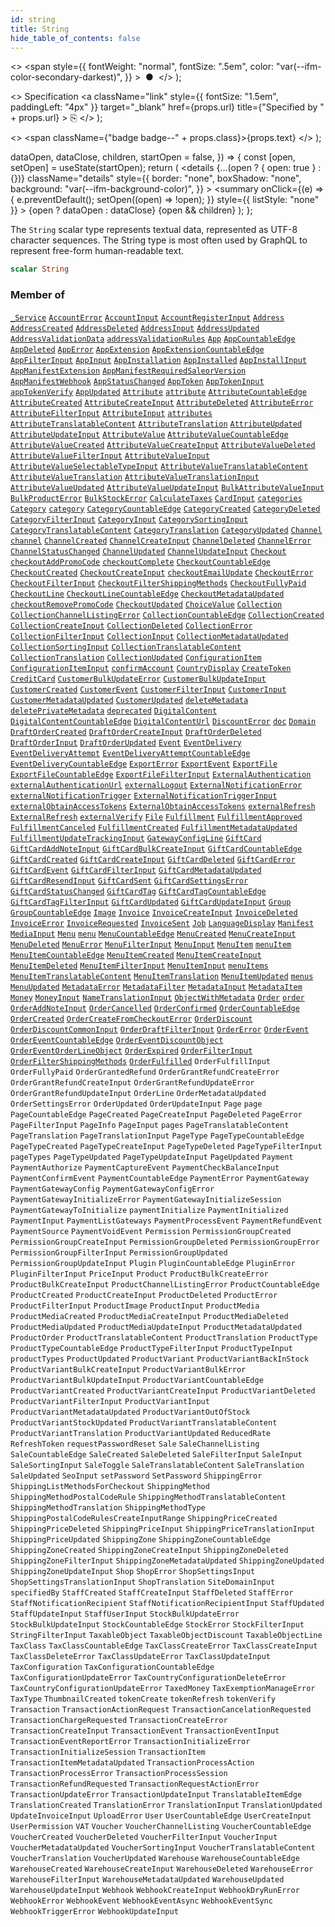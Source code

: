 ```yaml
---
id: string
title: String
hide_table_of_contents: false
---
```


  <>
    <span
      style={{
        fontWeight: "normal",
        fontSize: ".5em",
        color: "var(--ifm-color-secondary-darkest)",
      }}
    >
      &nbsp;●&nbsp;
    </span>
  </>
);

  <>
    Specification
    <a
      className="link"
      style={{ fontSize: "1.5em", paddingLeft: "4px" }}
      target="\_blank"
      href={props.url}
      title={"Specified by " + props.url}
    >
      ⎘
    </a>
  </>
);

  <>
    <span className={"badge badge--" + props.class}>{props.text}</span>
  </>
);


  dataOpen,
  dataClose,
  children,
  startOpen = false,
}) => {
  const [open, setOpen] = useState(startOpen);
  return (
    <details
      {...(open ? { open: true } : {})}
      className="details"
      style={{
        border: "none",
        boxShadow: "none",
        background: "var(--ifm-background-color)",
      }}
    >
      <summary
        onClick={(e) => {
          e.preventDefault();
          setOpen((open) => !open);
        }}
        style={{ listStyle: "none" }}
      >
        {open ? dataOpen : dataClose}
      </summary>
      {open && children}
    </details>
  );
};

The `String` scalar type represents textual data, represented as UTF-8 character sequences. The String type is most often used by GraphQL to represent free-form human-readable text.

```graphql
scalar String
```

### Member of

[`_Service`](../../../api-storefront/miscellaneous/objects/service) <Badge class="secondary" text="object"/><Bullet />[`AccountError`](../../../api-storefront/users/objects/account-error) <Badge class="secondary" text="object"/><Bullet />[`AccountInput`](../../../api-storefront/users/inputs/account-input) <Badge class="secondary" text="input"/><Bullet />[`AccountRegisterInput`](../../../api-storefront/users/inputs/account-register-input) <Badge class="secondary" text="input"/><Bullet />[`Address`](../../../api-storefront/users/objects/address) <Badge class="secondary" text="object"/><Bullet />[`AddressCreated`](../../../api-storefront/users/objects/address-created) <Badge class="secondary" text="object"/><Bullet />[`AddressDeleted`](../../../api-storefront/users/objects/address-deleted) <Badge class="secondary" text="object"/><Bullet />[`AddressInput`](../../../api-storefront/miscellaneous/inputs/address-input) <Badge class="secondary" text="input"/><Bullet />[`AddressUpdated`](../../../api-storefront/users/objects/address-updated) <Badge class="secondary" text="object"/><Bullet />[`AddressValidationData`](../../../api-storefront/users/objects/address-validation-data) <Badge class="secondary" text="object"/><Bullet />[`addressValidationRules`](../../../api-storefront/users/queries/address-validation-rules) <Badge class="secondary" text="query"/><Bullet />[`App`](../../../api-storefront/apps/objects/app) <Badge class="secondary" text="object"/><Bullet />[`AppCountableEdge`](../../../api-storefront/apps/objects/app-countable-edge) <Badge class="secondary" text="object"/><Bullet />[`AppDeleted`](../../../api-storefront/apps/objects/app-deleted) <Badge class="secondary" text="object"/><Bullet />[`AppError`](../../../api-storefront/apps/objects/app-error) <Badge class="secondary" text="object"/><Bullet />[`AppExtension`](../../../api-storefront/apps/objects/app-extension) <Badge class="secondary" text="object"/><Bullet />[`AppExtensionCountableEdge`](../../../api-storefront/apps/objects/app-extension-countable-edge) <Badge class="secondary" text="object"/><Bullet />[`AppFilterInput`](../../../api-storefront/apps/inputs/app-filter-input) <Badge class="secondary" text="input"/><Bullet />[`AppInput`](../../../api-storefront/apps/inputs/app-input) <Badge class="secondary" text="input"/><Bullet />[`AppInstallation`](../../../api-storefront/apps/objects/app-installation) <Badge class="secondary" text="object"/><Bullet />[`AppInstalled`](../../../api-storefront/apps/objects/app-installed) <Badge class="secondary" text="object"/><Bullet />[`AppInstallInput`](../../../api-storefront/apps/inputs/app-install-input) <Badge class="secondary" text="input"/><Bullet />[`AppManifestExtension`](../../../api-storefront/apps/objects/app-manifest-extension) <Badge class="secondary" text="object"/><Bullet />[`AppManifestRequiredSaleorVersion`](../../../api-storefront/apps/objects/app-manifest-required-saleor-version) <Badge class="secondary" text="object"/><Bullet />[`AppManifestWebhook`](../../../api-storefront/apps/objects/app-manifest-webhook) <Badge class="secondary" text="object"/><Bullet />[`AppStatusChanged`](../../../api-storefront/apps/objects/app-status-changed) <Badge class="secondary" text="object"/><Bullet />[`AppToken`](../../../api-storefront/apps/objects/app-token) <Badge class="secondary" text="object"/><Bullet />[`AppTokenInput`](../../../api-storefront/apps/inputs/app-token-input) <Badge class="secondary" text="input"/><Bullet />[`appTokenVerify`](../../../api-storefront/apps/mutations/app-token-verify) <Badge class="secondary" text="mutation"/><Bullet />[`AppUpdated`](../../../api-storefront/apps/objects/app-updated) <Badge class="secondary" text="object"/><Bullet />[`Attribute`](../../../api-storefront/attributes/objects/attribute) <Badge class="secondary" text="object"/><Bullet />[`attribute`](../../../api-storefront/attributes/queries/attribute) <Badge class="secondary" text="query"/><Bullet />[`AttributeCountableEdge`](../../../api-storefront/attributes/objects/attribute-countable-edge) <Badge class="secondary" text="object"/><Bullet />[`AttributeCreated`](../../../api-storefront/attributes/objects/attribute-created) <Badge class="secondary" text="object"/><Bullet />[`AttributeCreateInput`](../../../api-storefront/attributes/inputs/attribute-create-input) <Badge class="secondary" text="input"/><Bullet />[`AttributeDeleted`](../../../api-storefront/attributes/objects/attribute-deleted) <Badge class="secondary" text="object"/><Bullet />[`AttributeError`](../../../api-storefront/attributes/objects/attribute-error) <Badge class="secondary" text="object"/><Bullet />[`AttributeFilterInput`](../../../api-storefront/attributes/inputs/attribute-filter-input) <Badge class="secondary" text="input"/><Bullet />[`AttributeInput`](../../../api-storefront/attributes/inputs/attribute-input) <Badge class="secondary" text="input"/><Bullet />[`attributes`](../../../api-storefront/attributes/queries/attributes) <Badge class="secondary" text="query"/><Bullet />[`AttributeTranslatableContent`](../../../api-storefront/attributes/objects/attribute-translatable-content) <Badge class="secondary" text="object"/><Bullet />[`AttributeTranslation`](../../../api-storefront/attributes/objects/attribute-translation) <Badge class="secondary" text="object"/><Bullet />[`AttributeUpdated`](../../../api-storefront/attributes/objects/attribute-updated) <Badge class="secondary" text="object"/><Bullet />[`AttributeUpdateInput`](../../../api-storefront/attributes/inputs/attribute-update-input) <Badge class="secondary" text="input"/><Bullet />[`AttributeValue`](../../../api-storefront/attributes/objects/attribute-value) <Badge class="secondary" text="object"/><Bullet />[`AttributeValueCountableEdge`](../../../api-storefront/attributes/objects/attribute-value-countable-edge) <Badge class="secondary" text="object"/><Bullet />[`AttributeValueCreated`](../../../api-storefront/attributes/objects/attribute-value-created) <Badge class="secondary" text="object"/><Bullet />[`AttributeValueCreateInput`](../../../api-storefront/attributes/inputs/attribute-value-create-input) <Badge class="secondary" text="input"/><Bullet />[`AttributeValueDeleted`](../../../api-storefront/attributes/objects/attribute-value-deleted) <Badge class="secondary" text="object"/><Bullet />[`AttributeValueFilterInput`](../../../api-storefront/attributes/inputs/attribute-value-filter-input) <Badge class="secondary" text="input"/><Bullet />[`AttributeValueInput`](../../../api-storefront/attributes/inputs/attribute-value-input) <Badge class="secondary" text="input"/><Bullet />[`AttributeValueSelectableTypeInput`](../../../api-storefront/attributes/inputs/attribute-value-selectable-type-input) <Badge class="secondary" text="input"/><Bullet />[`AttributeValueTranslatableContent`](../../../api-storefront/attributes/objects/attribute-value-translatable-content) <Badge class="secondary" text="object"/><Bullet />[`AttributeValueTranslation`](../../../api-storefront/attributes/objects/attribute-value-translation) <Badge class="secondary" text="object"/><Bullet />[`AttributeValueTranslationInput`](../../../api-storefront/miscellaneous/inputs/attribute-value-translation-input) <Badge class="secondary" text="input"/><Bullet />[`AttributeValueUpdated`](../../../api-storefront/attributes/objects/attribute-value-updated) <Badge class="secondary" text="object"/><Bullet />[`AttributeValueUpdateInput`](../../../api-storefront/attributes/inputs/attribute-value-update-input) <Badge class="secondary" text="input"/><Bullet />[`BulkAttributeValueInput`](../../../api-storefront/products/inputs/bulk-attribute-value-input) <Badge class="secondary" text="input"/><Bullet />[`BulkProductError`](../../../api-storefront/products/objects/bulk-product-error) <Badge class="secondary" text="object"/><Bullet />[`BulkStockError`](../../../api-storefront/products/objects/bulk-stock-error) <Badge class="secondary" text="object"/><Bullet />[`CalculateTaxes`](../../../api-storefront/taxes/objects/calculate-taxes) <Badge class="secondary" text="object"/><Bullet />[`CardInput`](../../../api-storefront/miscellaneous/inputs/card-input) <Badge class="secondary" text="input"/><Bullet />[`categories`](../../../api-storefront/products/queries/categories) <Badge class="secondary" text="query"/><Bullet />[`Category`](../../../api-storefront/products/objects/category) <Badge class="secondary" text="object"/><Bullet />[`category`](../../../api-storefront/products/queries/category) <Badge class="secondary" text="query"/><Bullet />[`CategoryCountableEdge`](../../../api-storefront/products/objects/category-countable-edge) <Badge class="secondary" text="object"/><Bullet />[`CategoryCreated`](../../../api-storefront/products/objects/category-created) <Badge class="secondary" text="object"/><Bullet />[`CategoryDeleted`](../../../api-storefront/products/objects/category-deleted) <Badge class="secondary" text="object"/><Bullet />[`CategoryFilterInput`](../../../api-storefront/products/inputs/category-filter-input) <Badge class="secondary" text="input"/><Bullet />[`CategoryInput`](../../../api-storefront/products/inputs/category-input) <Badge class="secondary" text="input"/><Bullet />[`CategorySortingInput`](../../../api-storefront/products/inputs/category-sorting-input) <Badge class="secondary" text="input"/><Bullet />[`CategoryTranslatableContent`](../../../api-storefront/products/objects/category-translatable-content) <Badge class="secondary" text="object"/><Bullet />[`CategoryTranslation`](../../../api-storefront/products/objects/category-translation) <Badge class="secondary" text="object"/><Bullet />[`CategoryUpdated`](../../../api-storefront/products/objects/category-updated) <Badge class="secondary" text="object"/><Bullet />[`Channel`](../../../api-storefront/channels/objects/channel) <Badge class="secondary" text="object"/><Bullet />[`channel`](../../../api-storefront/channels/queries/channel) <Badge class="secondary" text="query"/><Bullet />[`ChannelCreated`](../../../api-storefront/channels/objects/channel-created) <Badge class="secondary" text="object"/><Bullet />[`ChannelCreateInput`](../../../api-storefront/channels/inputs/channel-create-input) <Badge class="secondary" text="input"/><Bullet />[`ChannelDeleted`](../../../api-storefront/channels/objects/channel-deleted) <Badge class="secondary" text="object"/><Bullet />[`ChannelError`](../../../api-storefront/channels/objects/channel-error) <Badge class="secondary" text="object"/><Bullet />[`ChannelStatusChanged`](../../../api-storefront/channels/objects/channel-status-changed) <Badge class="secondary" text="object"/><Bullet />[`ChannelUpdated`](../../../api-storefront/channels/objects/channel-updated) <Badge class="secondary" text="object"/><Bullet />[`ChannelUpdateInput`](../../../api-storefront/channels/inputs/channel-update-input) <Badge class="secondary" text="input"/><Bullet />[`Checkout`](../../../api-storefront/checkout/objects/checkout) <Badge class="secondary" text="object"/><Bullet />[`checkoutAddPromoCode`](../../../api-storefront/checkout/mutations/checkout-add-promo-code) <Badge class="secondary" text="mutation"/><Bullet />[`checkoutComplete`](../../../api-storefront/checkout/mutations/checkout-complete) <Badge class="secondary" text="mutation"/><Bullet />[`CheckoutCountableEdge`](../../../api-storefront/checkout/objects/checkout-countable-edge) <Badge class="secondary" text="object"/><Bullet />[`CheckoutCreated`](../../../api-storefront/checkout/objects/checkout-created) <Badge class="secondary" text="object"/><Bullet />[`CheckoutCreateInput`](../../../api-storefront/checkout/inputs/checkout-create-input) <Badge class="secondary" text="input"/><Bullet />[`checkoutEmailUpdate`](../../../api-storefront/checkout/mutations/checkout-email-update) <Badge class="secondary" text="mutation"/><Bullet />[`CheckoutError`](../../../api-storefront/checkout/objects/checkout-error) <Badge class="secondary" text="object"/><Bullet />[`CheckoutFilterInput`](../../../api-storefront/checkout/inputs/checkout-filter-input) <Badge class="secondary" text="input"/><Bullet />[`CheckoutFilterShippingMethods`](../../../api-storefront/checkout/objects/checkout-filter-shipping-methods) <Badge class="secondary" text="object"/><Bullet />[`CheckoutFullyPaid`](../../../api-storefront/checkout/objects/checkout-fully-paid) <Badge class="secondary" text="object"/><Bullet />[`CheckoutLine`](../../../api-storefront/checkout/objects/checkout-line) <Badge class="secondary" text="object"/><Bullet />[`CheckoutLineCountableEdge`](../../../api-storefront/checkout/objects/checkout-line-countable-edge) <Badge class="secondary" text="object"/><Bullet />[`CheckoutMetadataUpdated`](../../../api-storefront/checkout/objects/checkout-metadata-updated) <Badge class="secondary" text="object"/><Bullet />[`checkoutRemovePromoCode`](../../../api-storefront/checkout/mutations/checkout-remove-promo-code) <Badge class="secondary" text="mutation"/><Bullet />[`CheckoutUpdated`](../../../api-storefront/checkout/objects/checkout-updated) <Badge class="secondary" text="object"/><Bullet />[`ChoiceValue`](../../../api-storefront/miscellaneous/objects/choice-value) <Badge class="secondary" text="object"/><Bullet />[`Collection`](../../../api-storefront/products/objects/collection) <Badge class="secondary" text="object"/><Bullet />[`CollectionChannelListingError`](../../../api-storefront/products/objects/collection-channel-listing-error) <Badge class="secondary" text="object"/><Bullet />[`CollectionCountableEdge`](../../../api-storefront/products/objects/collection-countable-edge) <Badge class="secondary" text="object"/><Bullet />[`CollectionCreated`](../../../api-storefront/products/objects/collection-created) <Badge class="secondary" text="object"/><Bullet />[`CollectionCreateInput`](../../../api-storefront/products/inputs/collection-create-input) <Badge class="secondary" text="input"/><Bullet />[`CollectionDeleted`](../../../api-storefront/products/objects/collection-deleted) <Badge class="secondary" text="object"/><Bullet />[`CollectionError`](../../../api-storefront/products/objects/collection-error) <Badge class="secondary" text="object"/><Bullet />[`CollectionFilterInput`](../../../api-storefront/products/inputs/collection-filter-input) <Badge class="secondary" text="input"/><Bullet />[`CollectionInput`](../../../api-storefront/products/inputs/collection-input) <Badge class="secondary" text="input"/><Bullet />[`CollectionMetadataUpdated`](../../../api-storefront/products/objects/collection-metadata-updated) <Badge class="secondary" text="object"/><Bullet />[`CollectionSortingInput`](../../../api-storefront/products/inputs/collection-sorting-input) <Badge class="secondary" text="input"/><Bullet />[`CollectionTranslatableContent`](../../../api-storefront/products/objects/collection-translatable-content) <Badge class="secondary" text="object"/><Bullet />[`CollectionTranslation`](../../../api-storefront/products/objects/collection-translation) <Badge class="secondary" text="object"/><Bullet />[`CollectionUpdated`](../../../api-storefront/products/objects/collection-updated) <Badge class="secondary" text="object"/><Bullet />[`ConfigurationItem`](../../../api-storefront/miscellaneous/objects/configuration-item) <Badge class="secondary" text="object"/><Bullet />[`ConfigurationItemInput`](../../../api-storefront/miscellaneous/inputs/configuration-item-input) <Badge class="secondary" text="input"/><Bullet />[`confirmAccount`](../../../api-storefront/users/mutations/confirm-account) <Badge class="secondary" text="mutation"/><Bullet />[`CountryDisplay`](../../../api-storefront/miscellaneous/objects/country-display) <Badge class="secondary" text="object"/><Bullet />[`CreateToken`](../../../api-storefront/authentication/objects/create-token) <Badge class="secondary" text="object"/><Bullet />[`CreditCard`](../../../api-storefront/payments/objects/credit-card) <Badge class="secondary" text="object"/><Bullet />[`CustomerBulkUpdateError`](../../../api-storefront/users/objects/customer-bulk-update-error) <Badge class="secondary" text="object"/><Bullet />[`CustomerBulkUpdateInput`](../../../api-storefront/users/inputs/customer-bulk-update-input) <Badge class="secondary" text="input"/><Bullet />[`CustomerCreated`](../../../api-storefront/users/objects/customer-created) <Badge class="secondary" text="object"/><Bullet />[`CustomerEvent`](../../../api-storefront/users/objects/customer-event) <Badge class="secondary" text="object"/><Bullet />[`CustomerFilterInput`](../../../api-storefront/users/inputs/customer-filter-input) <Badge class="secondary" text="input"/><Bullet />[`CustomerInput`](../../../api-storefront/users/inputs/customer-input) <Badge class="secondary" text="input"/><Bullet />[`CustomerMetadataUpdated`](../../../api-storefront/users/objects/customer-metadata-updated) <Badge class="secondary" text="object"/><Bullet />[`CustomerUpdated`](../../../api-storefront/users/objects/customer-updated) <Badge class="secondary" text="object"/><Bullet />[`deleteMetadata`](../../../api-storefront/miscellaneous/mutations/delete-metadata) <Badge class="secondary" text="mutation"/><Bullet />[`deletePrivateMetadata`](../../../api-storefront/miscellaneous/mutations/delete-private-metadata) <Badge class="secondary" text="mutation"/><Bullet />[`deprecated`](../../../api-storefront/miscellaneous/directives/deprecated) <Badge class="secondary" text="directive"/><Bullet />[`DigitalContent`](../../../api-storefront/products/objects/digital-content) <Badge class="secondary" text="object"/><Bullet />[`DigitalContentCountableEdge`](../../../api-storefront/products/objects/digital-content-countable-edge) <Badge class="secondary" text="object"/><Bullet />[`DigitalContentUrl`](../../../api-storefront/products/objects/digital-content-url) <Badge class="secondary" text="object"/><Bullet />[`DiscountError`](../../../api-storefront/discounts/objects/discount-error) <Badge class="secondary" text="object"/><Bullet />[`doc`](../../../api-storefront/miscellaneous/directives/doc) <Badge class="secondary" text="directive"/><Bullet />[`Domain`](../../../api-storefront/miscellaneous/objects/domain) <Badge class="secondary" text="object"/><Bullet />[`DraftOrderCreated`](../../../api-storefront/orders/objects/draft-order-created) <Badge class="secondary" text="object"/><Bullet />[`DraftOrderCreateInput`](../../../api-storefront/orders/inputs/draft-order-create-input) <Badge class="secondary" text="input"/><Bullet />[`DraftOrderDeleted`](../../../api-storefront/orders/objects/draft-order-deleted) <Badge class="secondary" text="object"/><Bullet />[`DraftOrderInput`](../../../api-storefront/orders/inputs/draft-order-input) <Badge class="secondary" text="input"/><Bullet />[`DraftOrderUpdated`](../../../api-storefront/orders/objects/draft-order-updated) <Badge class="secondary" text="object"/><Bullet />[`Event`](../../../api-storefront/miscellaneous/interfaces/event) <Badge class="secondary" text="interface"/><Bullet />[`EventDelivery`](../../../api-storefront/miscellaneous/objects/event-delivery) <Badge class="secondary" text="object"/><Bullet />[`EventDeliveryAttempt`](../../../api-storefront/webhooks/objects/event-delivery-attempt) <Badge class="secondary" text="object"/><Bullet />[`EventDeliveryAttemptCountableEdge`](../../../api-storefront/miscellaneous/objects/event-delivery-attempt-countable-edge) <Badge class="secondary" text="object"/><Bullet />[`EventDeliveryCountableEdge`](../../../api-storefront/miscellaneous/objects/event-delivery-countable-edge) <Badge class="secondary" text="object"/><Bullet />[`ExportError`](../../../api-storefront/miscellaneous/objects/export-error) <Badge class="secondary" text="object"/><Bullet />[`ExportEvent`](../../../api-storefront/miscellaneous/objects/export-event) <Badge class="secondary" text="object"/><Bullet />[`ExportFile`](../../../api-storefront/miscellaneous/objects/export-file) <Badge class="secondary" text="object"/><Bullet />[`ExportFileCountableEdge`](../../../api-storefront/miscellaneous/objects/export-file-countable-edge) <Badge class="secondary" text="object"/><Bullet />[`ExportFileFilterInput`](../../../api-storefront/miscellaneous/inputs/export-file-filter-input) <Badge class="secondary" text="input"/><Bullet />[`ExternalAuthentication`](../../../api-storefront/authentication/objects/external-authentication) <Badge class="secondary" text="object"/><Bullet />[`externalAuthenticationUrl`](../../../api-storefront/authentication/mutations/external-authentication-url) <Badge class="secondary" text="mutation"/><Bullet />[`externalLogout`](../../../api-storefront/authentication/mutations/external-logout) <Badge class="secondary" text="mutation"/><Bullet />[`ExternalNotificationError`](../../../api-storefront/miscellaneous/objects/external-notification-error) <Badge class="secondary" text="object"/><Bullet />[`externalNotificationTrigger`](../../../api-storefront/miscellaneous/mutations/external-notification-trigger) <Badge class="secondary" text="mutation"/><Bullet />[`ExternalNotificationTriggerInput`](../../../api-storefront/miscellaneous/inputs/external-notification-trigger-input) <Badge class="secondary" text="input"/><Bullet />[`externalObtainAccessTokens`](../../../api-storefront/authentication/mutations/external-obtain-access-tokens) <Badge class="secondary" text="mutation"/><Bullet />[`ExternalObtainAccessTokens`](../../../api-storefront/authentication/objects/external-obtain-access-tokens) <Badge class="secondary" text="object"/><Bullet />[`externalRefresh`](../../../api-storefront/authentication/mutations/external-refresh) <Badge class="secondary" text="mutation"/><Bullet />[`ExternalRefresh`](../../../api-storefront/authentication/objects/external-refresh) <Badge class="secondary" text="object"/><Bullet />[`externalVerify`](../../../api-storefront/authentication/mutations/external-verify) <Badge class="secondary" text="mutation"/><Bullet />[`File`](../../../api-storefront/miscellaneous/objects/file) <Badge class="secondary" text="object"/><Bullet />[`Fulfillment`](../../../api-storefront/orders/objects/fulfillment) <Badge class="secondary" text="object"/><Bullet />[`FulfillmentApproved`](../../../api-storefront/orders/objects/fulfillment-approved) <Badge class="secondary" text="object"/><Bullet />[`FulfillmentCanceled`](../../../api-storefront/orders/objects/fulfillment-canceled) <Badge class="secondary" text="object"/><Bullet />[`FulfillmentCreated`](../../../api-storefront/orders/objects/fulfillment-created) <Badge class="secondary" text="object"/><Bullet />[`FulfillmentMetadataUpdated`](../../../api-storefront/orders/objects/fulfillment-metadata-updated) <Badge class="secondary" text="object"/><Bullet />[`FulfillmentUpdateTrackingInput`](../../../api-storefront/orders/inputs/fulfillment-update-tracking-input) <Badge class="secondary" text="input"/><Bullet />[`GatewayConfigLine`](../../../api-storefront/payments/objects/gateway-config-line) <Badge class="secondary" text="object"/><Bullet />[`GiftCard`](../../../api-storefront/gift-cards/objects/gift-card) <Badge class="secondary" text="object"/><Bullet />[`GiftCardAddNoteInput`](../../../api-storefront/gift-cards/inputs/gift-card-add-note-input) <Badge class="secondary" text="input"/><Bullet />[`GiftCardBulkCreateInput`](../../../api-storefront/gift-cards/inputs/gift-card-bulk-create-input) <Badge class="secondary" text="input"/><Bullet />[`GiftCardCountableEdge`](../../../api-storefront/gift-cards/objects/gift-card-countable-edge) <Badge class="secondary" text="object"/><Bullet />[`GiftCardCreated`](../../../api-storefront/gift-cards/objects/gift-card-created) <Badge class="secondary" text="object"/><Bullet />[`GiftCardCreateInput`](../../../api-storefront/gift-cards/inputs/gift-card-create-input) <Badge class="secondary" text="input"/><Bullet />[`GiftCardDeleted`](../../../api-storefront/gift-cards/objects/gift-card-deleted) <Badge class="secondary" text="object"/><Bullet />[`GiftCardError`](../../../api-storefront/gift-cards/objects/gift-card-error) <Badge class="secondary" text="object"/><Bullet />[`GiftCardEvent`](../../../api-storefront/gift-cards/objects/gift-card-event) <Badge class="secondary" text="object"/><Bullet />[`GiftCardFilterInput`](../../../api-storefront/gift-cards/inputs/gift-card-filter-input) <Badge class="secondary" text="input"/><Bullet />[`GiftCardMetadataUpdated`](../../../api-storefront/gift-cards/objects/gift-card-metadata-updated) <Badge class="secondary" text="object"/><Bullet />[`GiftCardResendInput`](../../../api-storefront/gift-cards/inputs/gift-card-resend-input) <Badge class="secondary" text="input"/><Bullet />[`GiftCardSent`](../../../api-storefront/gift-cards/objects/gift-card-sent) <Badge class="secondary" text="object"/><Bullet />[`GiftCardSettingsError`](../../../api-storefront/gift-cards/objects/gift-card-settings-error) <Badge class="secondary" text="object"/><Bullet />[`GiftCardStatusChanged`](../../../api-storefront/gift-cards/objects/gift-card-status-changed) <Badge class="secondary" text="object"/><Bullet />[`GiftCardTag`](../../../api-storefront/gift-cards/objects/gift-card-tag) <Badge class="secondary" text="object"/><Bullet />[`GiftCardTagCountableEdge`](../../../api-storefront/gift-cards/objects/gift-card-tag-countable-edge) <Badge class="secondary" text="object"/><Bullet />[`GiftCardTagFilterInput`](../../../api-storefront/gift-cards/inputs/gift-card-tag-filter-input) <Badge class="secondary" text="input"/><Bullet />[`GiftCardUpdated`](../../../api-storefront/gift-cards/objects/gift-card-updated) <Badge class="secondary" text="object"/><Bullet />[`GiftCardUpdateInput`](../../../api-storefront/gift-cards/inputs/gift-card-update-input) <Badge class="secondary" text="input"/><Bullet />[`Group`](../../../api-storefront/users/objects/group) <Badge class="secondary" text="object"/><Bullet />[`GroupCountableEdge`](../../../api-storefront/users/objects/group-countable-edge) <Badge class="secondary" text="object"/><Bullet />[`Image`](../../../api-storefront/miscellaneous/objects/image) <Badge class="secondary" text="object"/><Bullet />[`Invoice`](../../../api-storefront/orders/objects/invoice) <Badge class="secondary" text="object"/><Bullet />[`InvoiceCreateInput`](../../../api-storefront/orders/inputs/invoice-create-input) <Badge class="secondary" text="input"/><Bullet />[`InvoiceDeleted`](../../../api-storefront/orders/objects/invoice-deleted) <Badge class="secondary" text="object"/><Bullet />[`InvoiceError`](../../../api-storefront/orders/objects/invoice-error) <Badge class="secondary" text="object"/><Bullet />[`InvoiceRequested`](../../../api-storefront/orders/objects/invoice-requested) <Badge class="secondary" text="object"/><Bullet />[`InvoiceSent`](../../../api-storefront/orders/objects/invoice-sent) <Badge class="secondary" text="object"/><Bullet />[`Job`](../../../api-storefront/miscellaneous/interfaces/job) <Badge class="secondary" text="interface"/><Bullet />[`LanguageDisplay`](../../../api-storefront/miscellaneous/objects/language-display) <Badge class="secondary" text="object"/><Bullet />[`Manifest`](../../../api-storefront/apps/objects/manifest) <Badge class="secondary" text="object"/><Bullet />[`MediaInput`](../../../api-storefront/miscellaneous/inputs/media-input) <Badge class="secondary" text="input"/><Bullet />[`Menu`](../../../api-storefront/menu/objects/menu) <Badge class="secondary" text="object"/><Bullet />[`menu`](../../../api-storefront/menu/queries/menu) <Badge class="secondary" text="query"/><Bullet />[`MenuCountableEdge`](../../../api-storefront/menu/objects/menu-countable-edge) <Badge class="secondary" text="object"/><Bullet />[`MenuCreated`](../../../api-storefront/menu/objects/menu-created) <Badge class="secondary" text="object"/><Bullet />[`MenuCreateInput`](../../../api-storefront/miscellaneous/inputs/menu-create-input) <Badge class="secondary" text="input"/><Bullet />[`MenuDeleted`](../../../api-storefront/menu/objects/menu-deleted) <Badge class="secondary" text="object"/><Bullet />[`MenuError`](../../../api-storefront/menu/objects/menu-error) <Badge class="secondary" text="object"/><Bullet />[`MenuFilterInput`](../../../api-storefront/miscellaneous/inputs/menu-filter-input) <Badge class="secondary" text="input"/><Bullet />[`MenuInput`](../../../api-storefront/miscellaneous/inputs/menu-input) <Badge class="secondary" text="input"/><Bullet />[`MenuItem`](../../../api-storefront/menu/objects/menu-item) <Badge class="secondary" text="object"/><Bullet />[`menuItem`](../../../api-storefront/menu/queries/menu-item) <Badge class="secondary" text="query"/><Bullet />[`MenuItemCountableEdge`](../../../api-storefront/menu/objects/menu-item-countable-edge) <Badge class="secondary" text="object"/><Bullet />[`MenuItemCreated`](../../../api-storefront/menu/objects/menu-item-created) <Badge class="secondary" text="object"/><Bullet />[`MenuItemCreateInput`](../../../api-storefront/miscellaneous/inputs/menu-item-create-input) <Badge class="secondary" text="input"/><Bullet />[`MenuItemDeleted`](../../../api-storefront/menu/objects/menu-item-deleted) <Badge class="secondary" text="object"/><Bullet />[`MenuItemFilterInput`](../../../api-storefront/miscellaneous/inputs/menu-item-filter-input) <Badge class="secondary" text="input"/><Bullet />[`MenuItemInput`](../../../api-storefront/miscellaneous/inputs/menu-item-input) <Badge class="secondary" text="input"/><Bullet />[`menuItems`](../../../api-storefront/menu/queries/menu-items) <Badge class="secondary" text="query"/><Bullet />[`MenuItemTranslatableContent`](../../../api-storefront/menu/objects/menu-item-translatable-content) <Badge class="secondary" text="object"/><Bullet />[`MenuItemTranslation`](../../../api-storefront/menu/objects/menu-item-translation) <Badge class="secondary" text="object"/><Bullet />[`MenuItemUpdated`](../../../api-storefront/menu/objects/menu-item-updated) <Badge class="secondary" text="object"/><Bullet />[`menus`](../../../api-storefront/menu/queries/menus) <Badge class="secondary" text="query"/><Bullet />[`MenuUpdated`](../../../api-storefront/menu/objects/menu-updated) <Badge class="secondary" text="object"/><Bullet />[`MetadataError`](../../../api-storefront/miscellaneous/objects/metadata-error) <Badge class="secondary" text="object"/><Bullet />[`MetadataFilter`](../../../api-storefront/miscellaneous/inputs/metadata-filter) <Badge class="secondary" text="input"/><Bullet />[`MetadataInput`](../../../api-storefront/miscellaneous/inputs/metadata-input) <Badge class="secondary" text="input"/><Bullet />[`MetadataItem`](../../../api-storefront/miscellaneous/objects/metadata-item) <Badge class="secondary" text="object"/><Bullet />[`Money`](../../../api-storefront/miscellaneous/objects/money) <Badge class="secondary" text="object"/><Bullet />[`MoneyInput`](../../../api-storefront/miscellaneous/inputs/money-input) <Badge class="secondary" text="input"/><Bullet />[`NameTranslationInput`](../../../api-storefront/miscellaneous/inputs/name-translation-input) <Badge class="secondary" text="input"/><Bullet />[`ObjectWithMetadata`](../../../api-storefront/miscellaneous/interfaces/object-with-metadata) <Badge class="secondary" text="interface"/><Bullet />[`Order`](../../../api-storefront/orders/objects/order) <Badge class="secondary" text="object"/><Bullet />[`order`](../../../api-storefront/orders/queries/order) <Badge class="secondary" text="query"/><Bullet />[`OrderAddNoteInput`](../../../api-storefront/orders/inputs/order-add-note-input) <Badge class="secondary" text="input"/><Bullet />[`OrderCancelled`](../../../api-storefront/orders/objects/order-cancelled) <Badge class="secondary" text="object"/><Bullet />[`OrderConfirmed`](../../../api-storefront/orders/objects/order-confirmed) <Badge class="secondary" text="object"/><Bullet />[`OrderCountableEdge`](../../../api-storefront/orders/objects/order-countable-edge) <Badge class="secondary" text="object"/><Bullet />[`OrderCreated`](../../../api-storefront/orders/objects/order-created) <Badge class="secondary" text="object"/><Bullet />[`OrderCreateFromCheckoutError`](../../../api-storefront/checkout/objects/order-create-from-checkout-error) <Badge class="secondary" text="object"/><Bullet />[`OrderDiscount`](../../../api-storefront/discounts/objects/order-discount) <Badge class="secondary" text="object"/><Bullet />[`OrderDiscountCommonInput`](../../../api-storefront/orders/inputs/order-discount-common-input) <Badge class="secondary" text="input"/><Bullet />[`OrderDraftFilterInput`](../../../api-storefront/orders/inputs/order-draft-filter-input) <Badge class="secondary" text="input"/><Bullet />[`OrderError`](../../../api-storefront/orders/objects/order-error) <Badge class="secondary" text="object"/><Bullet />[`OrderEvent`](../../../api-storefront/orders/objects/order-event) <Badge class="secondary" text="object"/><Bullet />[`OrderEventCountableEdge`](../../../api-storefront/orders/objects/order-event-countable-edge) <Badge class="secondary" text="object"/><Bullet />[`OrderEventDiscountObject`](../../../api-storefront/orders/objects/order-event-discount-object) <Badge class="secondary" text="object"/><Bullet />[`OrderEventOrderLineObject`](../../../api-storefront/orders/objects/order-event-order-line-object) <Badge class="secondary" text="object"/><Bullet />[`OrderExpired`](../../../api-storefront/orders/objects/order-expired) <Badge class="secondary" text="object"/><Bullet />[`OrderFilterInput`](../../../api-storefront/orders/inputs/order-filter-input) <Badge class="secondary" text="input"/><Bullet />[`OrderFilterShippingMethods`](../../../api-storefront/orders/objects/order-filter-shipping-methods) <Badge class="secondary" text="object"/><Bullet />[`OrderFulfilled`](../../../api-storefront/orders/objects/order-fulfilled) <Badge class="secondary" text="object"/><Bullet />[`OrderFulfillInput`](../../../api-storefront/orders/inputs/order-fulfill-input) <Badge class="secondary" text="input"/><Bullet />[`OrderFullyPaid`](../../../api-storefront/orders/objects/order-fully-paid) <Badge class="secondary" text="object"/><Bullet />[`OrderGrantedRefund`](../../../api-storefront/orders/objects/order-granted-refund) <Badge class="secondary" text="object"/><Bullet />[`OrderGrantRefundCreateError`](../../../api-storefront/orders/objects/order-grant-refund-create-error) <Badge class="secondary" text="object"/><Bullet />[`OrderGrantRefundCreateInput`](../../../api-storefront/orders/inputs/order-grant-refund-create-input) <Badge class="secondary" text="input"/><Bullet />[`OrderGrantRefundUpdateError`](../../../api-storefront/orders/objects/order-grant-refund-update-error) <Badge class="secondary" text="object"/><Bullet />[`OrderGrantRefundUpdateInput`](../../../api-storefront/orders/inputs/order-grant-refund-update-input) <Badge class="secondary" text="input"/><Bullet />[`OrderLine`](../../../api-storefront/orders/objects/order-line) <Badge class="secondary" text="object"/><Bullet />[`OrderMetadataUpdated`](../../../api-storefront/orders/objects/order-metadata-updated) <Badge class="secondary" text="object"/><Bullet />[`OrderSettingsError`](../../../api-storefront/orders/objects/order-settings-error) <Badge class="secondary" text="object"/><Bullet />[`OrderUpdated`](../../../api-storefront/orders/objects/order-updated) <Badge class="secondary" text="object"/><Bullet />[`OrderUpdateInput`](../../../api-storefront/orders/inputs/order-update-input) <Badge class="secondary" text="input"/><Bullet />[`Page`](../../../api-storefront/pages/objects/page) <Badge class="secondary" text="object"/><Bullet />[`page`](../../../api-storefront/pages/queries/page) <Badge class="secondary" text="query"/><Bullet />[`PageCountableEdge`](../../../api-storefront/pages/objects/page-countable-edge) <Badge class="secondary" text="object"/><Bullet />[`PageCreated`](../../../api-storefront/pages/objects/page-created) <Badge class="secondary" text="object"/><Bullet />[`PageCreateInput`](../../../api-storefront/pages/inputs/page-create-input) <Badge class="secondary" text="input"/><Bullet />[`PageDeleted`](../../../api-storefront/pages/objects/page-deleted) <Badge class="secondary" text="object"/><Bullet />[`PageError`](../../../api-storefront/pages/objects/page-error) <Badge class="secondary" text="object"/><Bullet />[`PageFilterInput`](../../../api-storefront/pages/inputs/page-filter-input) <Badge class="secondary" text="input"/><Bullet />[`PageInfo`](../../../api-storefront/miscellaneous/objects/page-info) <Badge class="secondary" text="object"/><Bullet />[`PageInput`](../../../api-storefront/pages/inputs/page-input) <Badge class="secondary" text="input"/><Bullet />[`pages`](../../../api-storefront/pages/queries/pages) <Badge class="secondary" text="query"/><Bullet />[`PageTranslatableContent`](../../../api-storefront/pages/objects/page-translatable-content) <Badge class="secondary" text="object"/><Bullet />[`PageTranslation`](../../../api-storefront/pages/objects/page-translation) <Badge class="secondary" text="object"/><Bullet />[`PageTranslationInput`](../../../api-storefront/miscellaneous/inputs/page-translation-input) <Badge class="secondary" text="input"/><Bullet />[`PageType`](../../../api-storefront/pages/objects/page-type) <Badge class="secondary" text="object"/><Bullet />[`PageTypeCountableEdge`](../../../api-storefront/pages/objects/page-type-countable-edge) <Badge class="secondary" text="object"/><Bullet />[`PageTypeCreated`](../../../api-storefront/pages/objects/page-type-created) <Badge class="secondary" text="object"/><Bullet />[`PageTypeCreateInput`](../../../api-storefront/pages/inputs/page-type-create-input) <Badge class="secondary" text="input"/><Bullet />[`PageTypeDeleted`](../../../api-storefront/pages/objects/page-type-deleted) <Badge class="secondary" text="object"/><Bullet />[`PageTypeFilterInput`](../../../api-storefront/pages/inputs/page-type-filter-input) <Badge class="secondary" text="input"/><Bullet />[`pageTypes`](../../../api-storefront/pages/queries/page-types) <Badge class="secondary" text="query"/><Bullet />[`PageTypeUpdated`](../../../api-storefront/pages/objects/page-type-updated) <Badge class="secondary" text="object"/><Bullet />[`PageTypeUpdateInput`](../../../api-storefront/pages/inputs/page-type-update-input) <Badge class="secondary" text="input"/><Bullet />[`PageUpdated`](../../../api-storefront/pages/objects/page-updated) <Badge class="secondary" text="object"/><Bullet />[`Payment`](../../../api-storefront/payments/objects/payment) <Badge class="secondary" text="object"/><Bullet />[`PaymentAuthorize`](../../../api-storefront/payments/objects/payment-authorize) <Badge class="secondary" text="object"/><Bullet />[`PaymentCaptureEvent`](../../../api-storefront/payments/objects/payment-capture-event) <Badge class="secondary" text="object"/><Bullet />[`PaymentCheckBalanceInput`](../../../api-storefront/payments/inputs/payment-check-balance-input) <Badge class="secondary" text="input"/><Bullet />[`PaymentConfirmEvent`](../../../api-storefront/payments/objects/payment-confirm-event) <Badge class="secondary" text="object"/><Bullet />[`PaymentCountableEdge`](../../../api-storefront/payments/objects/payment-countable-edge) <Badge class="secondary" text="object"/><Bullet />[`PaymentError`](../../../api-storefront/payments/objects/payment-error) <Badge class="secondary" text="object"/><Bullet />[`PaymentGateway`](../../../api-storefront/payments/objects/payment-gateway) <Badge class="secondary" text="object"/><Bullet />[`PaymentGatewayConfig`](../../../api-storefront/payments/objects/payment-gateway-config) <Badge class="secondary" text="object"/><Bullet />[`PaymentGatewayConfigError`](../../../api-storefront/payments/objects/payment-gateway-config-error) <Badge class="secondary" text="object"/><Bullet />[`PaymentGatewayInitializeError`](../../../api-storefront/payments/objects/payment-gateway-initialize-error) <Badge class="secondary" text="object"/><Bullet />[`PaymentGatewayInitializeSession`](../../../api-storefront/payments/objects/payment-gateway-initialize-session) <Badge class="secondary" text="object"/><Bullet />[`PaymentGatewayToInitialize`](../../../api-storefront/payments/inputs/payment-gateway-to-initialize) <Badge class="secondary" text="input"/><Bullet />[`paymentInitialize`](../../../api-storefront/payments/mutations/payment-initialize) <Badge class="secondary" text="mutation"/><Bullet />[`PaymentInitialized`](../../../api-storefront/payments/objects/payment-initialized) <Badge class="secondary" text="object"/><Bullet />[`PaymentInput`](../../../api-storefront/payments/inputs/payment-input) <Badge class="secondary" text="input"/><Bullet />[`PaymentListGateways`](../../../api-storefront/payments/objects/payment-list-gateways) <Badge class="secondary" text="object"/><Bullet />[`PaymentProcessEvent`](../../../api-storefront/payments/objects/payment-process-event) <Badge class="secondary" text="object"/><Bullet />[`PaymentRefundEvent`](../../../api-storefront/payments/objects/payment-refund-event) <Badge class="secondary" text="object"/><Bullet />[`PaymentSource`](../../../api-storefront/payments/objects/payment-source) <Badge class="secondary" text="object"/><Bullet />[`PaymentVoidEvent`](../../../api-storefront/payments/objects/payment-void-event) <Badge class="secondary" text="object"/><Bullet />[`Permission`](../../../api-storefront/authentication/objects/permission) <Badge class="secondary" text="object"/><Bullet />[`PermissionGroupCreated`](../../../api-storefront/users/objects/permission-group-created) <Badge class="secondary" text="object"/><Bullet />[`PermissionGroupCreateInput`](../../../api-storefront/users/inputs/permission-group-create-input) <Badge class="secondary" text="input"/><Bullet />[`PermissionGroupDeleted`](../../../api-storefront/users/objects/permission-group-deleted) <Badge class="secondary" text="object"/><Bullet />[`PermissionGroupError`](../../../api-storefront/users/objects/permission-group-error) <Badge class="secondary" text="object"/><Bullet />[`PermissionGroupFilterInput`](../../../api-storefront/users/inputs/permission-group-filter-input) <Badge class="secondary" text="input"/><Bullet />[`PermissionGroupUpdated`](../../../api-storefront/users/objects/permission-group-updated) <Badge class="secondary" text="object"/><Bullet />[`PermissionGroupUpdateInput`](../../../api-storefront/users/inputs/permission-group-update-input) <Badge class="secondary" text="input"/><Bullet />[`Plugin`](../../../api-storefront/miscellaneous/objects/plugin) <Badge class="secondary" text="object"/><Bullet />[`PluginCountableEdge`](../../../api-storefront/miscellaneous/objects/plugin-countable-edge) <Badge class="secondary" text="object"/><Bullet />[`PluginError`](../../../api-storefront/miscellaneous/objects/plugin-error) <Badge class="secondary" text="object"/><Bullet />[`PluginFilterInput`](../../../api-storefront/miscellaneous/inputs/plugin-filter-input) <Badge class="secondary" text="input"/><Bullet />[`PriceInput`](../../../api-storefront/miscellaneous/inputs/price-input) <Badge class="secondary" text="input"/><Bullet />[`Product`](../../../api-storefront/products/objects/product) <Badge class="secondary" text="object"/><Bullet />[`ProductBulkCreateError`](../../../api-storefront/products/objects/product-bulk-create-error) <Badge class="secondary" text="object"/><Bullet />[`ProductBulkCreateInput`](../../../api-storefront/products/inputs/product-bulk-create-input) <Badge class="secondary" text="input"/><Bullet />[`ProductChannelListingError`](../../../api-storefront/products/objects/product-channel-listing-error) <Badge class="secondary" text="object"/><Bullet />[`ProductCountableEdge`](../../../api-storefront/products/objects/product-countable-edge) <Badge class="secondary" text="object"/><Bullet />[`ProductCreated`](../../../api-storefront/products/objects/product-created) <Badge class="secondary" text="object"/><Bullet />[`ProductCreateInput`](../../../api-storefront/products/inputs/product-create-input) <Badge class="secondary" text="input"/><Bullet />[`ProductDeleted`](../../../api-storefront/products/objects/product-deleted) <Badge class="secondary" text="object"/><Bullet />[`ProductError`](../../../api-storefront/products/objects/product-error) <Badge class="secondary" text="object"/><Bullet />[`ProductFilterInput`](../../../api-storefront/products/inputs/product-filter-input) <Badge class="secondary" text="input"/><Bullet />[`ProductImage`](../../../api-storefront/products/objects/product-image) <Badge class="secondary" text="object"/><Bullet />[`ProductInput`](../../../api-storefront/products/inputs/product-input) <Badge class="secondary" text="input"/><Bullet />[`ProductMedia`](../../../api-storefront/products/objects/product-media) <Badge class="secondary" text="object"/><Bullet />[`ProductMediaCreated`](../../../api-storefront/products/objects/product-media-created) <Badge class="secondary" text="object"/><Bullet />[`ProductMediaCreateInput`](../../../api-storefront/products/inputs/product-media-create-input) <Badge class="secondary" text="input"/><Bullet />[`ProductMediaDeleted`](../../../api-storefront/products/objects/product-media-deleted) <Badge class="secondary" text="object"/><Bullet />[`ProductMediaUpdated`](../../../api-storefront/products/objects/product-media-updated) <Badge class="secondary" text="object"/><Bullet />[`ProductMediaUpdateInput`](../../../api-storefront/products/inputs/product-media-update-input) <Badge class="secondary" text="input"/><Bullet />[`ProductMetadataUpdated`](../../../api-storefront/products/objects/product-metadata-updated) <Badge class="secondary" text="object"/><Bullet />[`ProductOrder`](../../../api-storefront/products/inputs/product-order) <Badge class="secondary" text="input"/><Bullet />[`ProductTranslatableContent`](../../../api-storefront/products/objects/product-translatable-content) <Badge class="secondary" text="object"/><Bullet />[`ProductTranslation`](../../../api-storefront/products/objects/product-translation) <Badge class="secondary" text="object"/><Bullet />[`ProductType`](../../../api-storefront/products/objects/product-type) <Badge class="secondary" text="object"/><Bullet />[`ProductTypeCountableEdge`](../../../api-storefront/products/objects/product-type-countable-edge) <Badge class="secondary" text="object"/><Bullet />[`ProductTypeFilterInput`](../../../api-storefront/products/inputs/product-type-filter-input) <Badge class="secondary" text="input"/><Bullet />[`ProductTypeInput`](../../../api-storefront/products/inputs/product-type-input) <Badge class="secondary" text="input"/><Bullet />[`productTypes`](../../../api-storefront/products/queries/product-types) <Badge class="secondary" text="query"/><Bullet />[`ProductUpdated`](../../../api-storefront/products/objects/product-updated) <Badge class="secondary" text="object"/><Bullet />[`ProductVariant`](../../../api-storefront/products/objects/product-variant) <Badge class="secondary" text="object"/><Bullet />[`ProductVariantBackInStock`](../../../api-storefront/products/objects/product-variant-back-in-stock) <Badge class="secondary" text="object"/><Bullet />[`ProductVariantBulkCreateInput`](../../../api-storefront/products/inputs/product-variant-bulk-create-input) <Badge class="secondary" text="input"/><Bullet />[`ProductVariantBulkError`](../../../api-storefront/products/objects/product-variant-bulk-error) <Badge class="secondary" text="object"/><Bullet />[`ProductVariantBulkUpdateInput`](../../../api-storefront/products/inputs/product-variant-bulk-update-input) <Badge class="secondary" text="input"/><Bullet />[`ProductVariantCountableEdge`](../../../api-storefront/products/objects/product-variant-countable-edge) <Badge class="secondary" text="object"/><Bullet />[`ProductVariantCreated`](../../../api-storefront/products/objects/product-variant-created) <Badge class="secondary" text="object"/><Bullet />[`ProductVariantCreateInput`](../../../api-storefront/products/inputs/product-variant-create-input) <Badge class="secondary" text="input"/><Bullet />[`ProductVariantDeleted`](../../../api-storefront/products/objects/product-variant-deleted) <Badge class="secondary" text="object"/><Bullet />[`ProductVariantFilterInput`](../../../api-storefront/products/inputs/product-variant-filter-input) <Badge class="secondary" text="input"/><Bullet />[`ProductVariantInput`](../../../api-storefront/products/inputs/product-variant-input) <Badge class="secondary" text="input"/><Bullet />[`ProductVariantMetadataUpdated`](../../../api-storefront/products/objects/product-variant-metadata-updated) <Badge class="secondary" text="object"/><Bullet />[`ProductVariantOutOfStock`](../../../api-storefront/products/objects/product-variant-out-of-stock) <Badge class="secondary" text="object"/><Bullet />[`ProductVariantStockUpdated`](../../../api-storefront/products/objects/product-variant-stock-updated) <Badge class="secondary" text="object"/><Bullet />[`ProductVariantTranslatableContent`](../../../api-storefront/products/objects/product-variant-translatable-content) <Badge class="secondary" text="object"/><Bullet />[`ProductVariantTranslation`](../../../api-storefront/products/objects/product-variant-translation) <Badge class="secondary" text="object"/><Bullet />[`ProductVariantUpdated`](../../../api-storefront/products/objects/product-variant-updated) <Badge class="secondary" text="object"/><Bullet />[`ReducedRate`](../../../api-storefront/taxes/objects/reduced-rate) <Badge class="secondary" text="object"/><Bullet />[`RefreshToken`](../../../api-storefront/authentication/objects/refresh-token) <Badge class="secondary" text="object"/><Bullet />[`requestPasswordReset`](../../../api-storefront/users/mutations/request-password-reset) <Badge class="secondary" text="mutation"/><Bullet />[`Sale`](../../../api-storefront/discounts/objects/sale) <Badge class="secondary" text="object"/><Bullet />[`SaleChannelListing`](../../../api-storefront/discounts/objects/sale-channel-listing) <Badge class="secondary" text="object"/><Bullet />[`SaleCountableEdge`](../../../api-storefront/discounts/objects/sale-countable-edge) <Badge class="secondary" text="object"/><Bullet />[`SaleCreated`](../../../api-storefront/discounts/objects/sale-created) <Badge class="secondary" text="object"/><Bullet />[`SaleDeleted`](../../../api-storefront/discounts/objects/sale-deleted) <Badge class="secondary" text="object"/><Bullet />[`SaleFilterInput`](../../../api-storefront/discounts/inputs/sale-filter-input) <Badge class="secondary" text="input"/><Bullet />[`SaleInput`](../../../api-storefront/discounts/inputs/sale-input) <Badge class="secondary" text="input"/><Bullet />[`SaleSortingInput`](../../../api-storefront/discounts/inputs/sale-sorting-input) <Badge class="secondary" text="input"/><Bullet />[`SaleToggle`](../../../api-storefront/discounts/objects/sale-toggle) <Badge class="secondary" text="object"/><Bullet />[`SaleTranslatableContent`](../../../api-storefront/discounts/objects/sale-translatable-content) <Badge class="secondary" text="object"/><Bullet />[`SaleTranslation`](../../../api-storefront/discounts/objects/sale-translation) <Badge class="secondary" text="object"/><Bullet />[`SaleUpdated`](../../../api-storefront/discounts/objects/sale-updated) <Badge class="secondary" text="object"/><Bullet />[`SeoInput`](../../../api-storefront/miscellaneous/inputs/seo-input) <Badge class="secondary" text="input"/><Bullet />[`setPassword`](../../../api-storefront/users/mutations/set-password) <Badge class="secondary" text="mutation"/><Bullet />[`SetPassword`](../../../api-storefront/users/objects/set-password) <Badge class="secondary" text="object"/><Bullet />[`ShippingError`](../../../api-storefront/shipping/objects/shipping-error) <Badge class="secondary" text="object"/><Bullet />[`ShippingListMethodsForCheckout`](../../../api-storefront/checkout/objects/shipping-list-methods-for-checkout) <Badge class="secondary" text="object"/><Bullet />[`ShippingMethod`](../../../api-storefront/shipping/objects/shipping-method) <Badge class="secondary" text="object"/><Bullet />[`ShippingMethodPostalCodeRule`](../../../api-storefront/shipping/objects/shipping-method-postal-code-rule) <Badge class="secondary" text="object"/><Bullet />[`ShippingMethodTranslatableContent`](../../../api-storefront/shipping/objects/shipping-method-translatable-content) <Badge class="secondary" text="object"/><Bullet />[`ShippingMethodTranslation`](../../../api-storefront/shipping/objects/shipping-method-translation) <Badge class="secondary" text="object"/><Bullet />[`ShippingMethodType`](../../../api-storefront/shipping/objects/shipping-method-type) <Badge class="secondary" text="object"/><Bullet />[`ShippingPostalCodeRulesCreateInputRange`](../../../api-storefront/shipping/inputs/shipping-postal-code-rules-create-input-range) <Badge class="secondary" text="input"/><Bullet />[`ShippingPriceCreated`](../../../api-storefront/shipping/objects/shipping-price-created) <Badge class="secondary" text="object"/><Bullet />[`ShippingPriceDeleted`](../../../api-storefront/shipping/objects/shipping-price-deleted) <Badge class="secondary" text="object"/><Bullet />[`ShippingPriceInput`](../../../api-storefront/shipping/inputs/shipping-price-input) <Badge class="secondary" text="input"/><Bullet />[`ShippingPriceTranslationInput`](../../../api-storefront/miscellaneous/inputs/shipping-price-translation-input) <Badge class="secondary" text="input"/><Bullet />[`ShippingPriceUpdated`](../../../api-storefront/shipping/objects/shipping-price-updated) <Badge class="secondary" text="object"/><Bullet />[`ShippingZone`](../../../api-storefront/shipping/objects/shipping-zone) <Badge class="secondary" text="object"/><Bullet />[`ShippingZoneCountableEdge`](../../../api-storefront/shipping/objects/shipping-zone-countable-edge) <Badge class="secondary" text="object"/><Bullet />[`ShippingZoneCreated`](../../../api-storefront/shipping/objects/shipping-zone-created) <Badge class="secondary" text="object"/><Bullet />[`ShippingZoneCreateInput`](../../../api-storefront/shipping/inputs/shipping-zone-create-input) <Badge class="secondary" text="input"/><Bullet />[`ShippingZoneDeleted`](../../../api-storefront/shipping/objects/shipping-zone-deleted) <Badge class="secondary" text="object"/><Bullet />[`ShippingZoneFilterInput`](../../../api-storefront/shipping/inputs/shipping-zone-filter-input) <Badge class="secondary" text="input"/><Bullet />[`ShippingZoneMetadataUpdated`](../../../api-storefront/shipping/objects/shipping-zone-metadata-updated) <Badge class="secondary" text="object"/><Bullet />[`ShippingZoneUpdated`](../../../api-storefront/shipping/objects/shipping-zone-updated) <Badge class="secondary" text="object"/><Bullet />[`ShippingZoneUpdateInput`](../../../api-storefront/shipping/inputs/shipping-zone-update-input) <Badge class="secondary" text="input"/><Bullet />[`Shop`](../../../api-storefront/miscellaneous/objects/shop) <Badge class="secondary" text="object"/><Bullet />[`ShopError`](../../../api-storefront/shop/objects/shop-error) <Badge class="secondary" text="object"/><Bullet />[`ShopSettingsInput`](../../../api-storefront/miscellaneous/inputs/shop-settings-input) <Badge class="secondary" text="input"/><Bullet />[`ShopSettingsTranslationInput`](../../../api-storefront/miscellaneous/inputs/shop-settings-translation-input) <Badge class="secondary" text="input"/><Bullet />[`ShopTranslation`](../../../api-storefront/shop/objects/shop-translation) <Badge class="secondary" text="object"/><Bullet />[`SiteDomainInput`](../../../api-storefront/miscellaneous/inputs/site-domain-input) <Badge class="secondary" text="input"/><Bullet />[`specifiedBy`](../../../api-storefront/miscellaneous/directives/specified-by) <Badge class="secondary" text="directive"/><Bullet />[`StaffCreated`](../../../api-storefront/users/objects/staff-created) <Badge class="secondary" text="object"/><Bullet />[`StaffCreateInput`](../../../api-storefront/users/inputs/staff-create-input) <Badge class="secondary" text="input"/><Bullet />[`StaffDeleted`](../../../api-storefront/users/objects/staff-deleted) <Badge class="secondary" text="object"/><Bullet />[`StaffError`](../../../api-storefront/users/objects/staff-error) <Badge class="secondary" text="object"/><Bullet />[`StaffNotificationRecipient`](../../../api-storefront/miscellaneous/objects/staff-notification-recipient) <Badge class="secondary" text="object"/><Bullet />[`StaffNotificationRecipientInput`](../../../api-storefront/miscellaneous/inputs/staff-notification-recipient-input) <Badge class="secondary" text="input"/><Bullet />[`StaffUpdated`](../../../api-storefront/users/objects/staff-updated) <Badge class="secondary" text="object"/><Bullet />[`StaffUpdateInput`](../../../api-storefront/users/inputs/staff-update-input) <Badge class="secondary" text="input"/><Bullet />[`StaffUserInput`](../../../api-storefront/users/inputs/staff-user-input) <Badge class="secondary" text="input"/><Bullet />[`StockBulkUpdateError`](../../../api-storefront/products/objects/stock-bulk-update-error) <Badge class="secondary" text="object"/><Bullet />[`StockBulkUpdateInput`](../../../api-storefront/products/inputs/stock-bulk-update-input) <Badge class="secondary" text="input"/><Bullet />[`StockCountableEdge`](../../../api-storefront/products/objects/stock-countable-edge) <Badge class="secondary" text="object"/><Bullet />[`StockError`](../../../api-storefront/products/objects/stock-error) <Badge class="secondary" text="object"/><Bullet />[`StockFilterInput`](../../../api-storefront/products/inputs/stock-filter-input) <Badge class="secondary" text="input"/><Bullet />[`StringFilterInput`](../../../api-storefront/miscellaneous/inputs/string-filter-input) <Badge class="secondary" text="input"/><Bullet />[`TaxableObject`](../../../api-storefront/taxes/objects/taxable-object) <Badge class="secondary" text="object"/><Bullet />[`TaxableObjectDiscount`](../../../api-storefront/taxes/objects/taxable-object-discount) <Badge class="secondary" text="object"/><Bullet />[`TaxableObjectLine`](../../../api-storefront/taxes/objects/taxable-object-line) <Badge class="secondary" text="object"/><Bullet />[`TaxClass`](../../../api-storefront/taxes/objects/tax-class) <Badge class="secondary" text="object"/><Bullet />[`TaxClassCountableEdge`](../../../api-storefront/taxes/objects/tax-class-countable-edge) <Badge class="secondary" text="object"/><Bullet />[`TaxClassCreateError`](../../../api-storefront/taxes/objects/tax-class-create-error) <Badge class="secondary" text="object"/><Bullet />[`TaxClassCreateInput`](../../../api-storefront/taxes/inputs/tax-class-create-input) <Badge class="secondary" text="input"/><Bullet />[`TaxClassDeleteError`](../../../api-storefront/taxes/objects/tax-class-delete-error) <Badge class="secondary" text="object"/><Bullet />[`TaxClassUpdateError`](../../../api-storefront/taxes/objects/tax-class-update-error) <Badge class="secondary" text="object"/><Bullet />[`TaxClassUpdateInput`](../../../api-storefront/taxes/inputs/tax-class-update-input) <Badge class="secondary" text="input"/><Bullet />[`TaxConfiguration`](../../../api-storefront/taxes/objects/tax-configuration) <Badge class="secondary" text="object"/><Bullet />[`TaxConfigurationCountableEdge`](../../../api-storefront/taxes/objects/tax-configuration-countable-edge) <Badge class="secondary" text="object"/><Bullet />[`TaxConfigurationUpdateError`](../../../api-storefront/taxes/objects/tax-configuration-update-error) <Badge class="secondary" text="object"/><Bullet />[`TaxCountryConfigurationDeleteError`](../../../api-storefront/taxes/objects/tax-country-configuration-delete-error) <Badge class="secondary" text="object"/><Bullet />[`TaxCountryConfigurationUpdateError`](../../../api-storefront/taxes/objects/tax-country-configuration-update-error) <Badge class="secondary" text="object"/><Bullet />[`TaxedMoney`](../../../api-storefront/miscellaneous/objects/taxed-money) <Badge class="secondary" text="object"/><Bullet />[`TaxExemptionManageError`](../../../api-storefront/taxes/objects/tax-exemption-manage-error) <Badge class="secondary" text="object"/><Bullet />[`TaxType`](../../../api-storefront/taxes/objects/tax-type) <Badge class="secondary" text="object"/><Bullet />[`ThumbnailCreated`](../../../api-storefront/miscellaneous/objects/thumbnail-created) <Badge class="secondary" text="object"/><Bullet />[`tokenCreate`](../../../api-storefront/authentication/mutations/token-create) <Badge class="secondary" text="mutation"/><Bullet />[`tokenRefresh`](../../../api-storefront/authentication/mutations/token-refresh) <Badge class="secondary" text="mutation"/><Bullet />[`tokenVerify`](../../../api-storefront/authentication/mutations/token-verify) <Badge class="secondary" text="mutation"/><Bullet />[`Transaction`](../../../api-storefront/payments/objects/transaction) <Badge class="secondary" text="object"/><Bullet />[`TransactionActionRequest`](../../../api-storefront/payments/objects/transaction-action-request) <Badge class="secondary" text="object"/><Bullet />[`TransactionCancelationRequested`](../../../api-storefront/payments/objects/transaction-cancelation-requested) <Badge class="secondary" text="object"/><Bullet />[`TransactionChargeRequested`](../../../api-storefront/payments/objects/transaction-charge-requested) <Badge class="secondary" text="object"/><Bullet />[`TransactionCreateError`](../../../api-storefront/payments/objects/transaction-create-error) <Badge class="secondary" text="object"/><Bullet />[`TransactionCreateInput`](../../../api-storefront/payments/inputs/transaction-create-input) <Badge class="secondary" text="input"/><Bullet />[`TransactionEvent`](../../../api-storefront/payments/objects/transaction-event) <Badge class="secondary" text="object"/><Bullet />[`TransactionEventInput`](../../../api-storefront/payments/inputs/transaction-event-input) <Badge class="secondary" text="input"/><Bullet />[`TransactionEventReportError`](../../../api-storefront/payments/objects/transaction-event-report-error) <Badge class="secondary" text="object"/><Bullet />[`TransactionInitializeError`](../../../api-storefront/payments/objects/transaction-initialize-error) <Badge class="secondary" text="object"/><Bullet />[`TransactionInitializeSession`](../../../api-storefront/payments/objects/transaction-initialize-session) <Badge class="secondary" text="object"/><Bullet />[`TransactionItem`](../../../api-storefront/payments/objects/transaction-item) <Badge class="secondary" text="object"/><Bullet />[`TransactionItemMetadataUpdated`](../../../api-storefront/payments/objects/transaction-item-metadata-updated) <Badge class="secondary" text="object"/><Bullet />[`TransactionProcessAction`](../../../api-storefront/payments/objects/transaction-process-action) <Badge class="secondary" text="object"/><Bullet />[`TransactionProcessError`](../../../api-storefront/payments/objects/transaction-process-error) <Badge class="secondary" text="object"/><Bullet />[`TransactionProcessSession`](../../../api-storefront/payments/objects/transaction-process-session) <Badge class="secondary" text="object"/><Bullet />[`TransactionRefundRequested`](../../../api-storefront/payments/objects/transaction-refund-requested) <Badge class="secondary" text="object"/><Bullet />[`TransactionRequestActionError`](../../../api-storefront/payments/objects/transaction-request-action-error) <Badge class="secondary" text="object"/><Bullet />[`TransactionUpdateError`](../../../api-storefront/payments/objects/transaction-update-error) <Badge class="secondary" text="object"/><Bullet />[`TransactionUpdateInput`](../../../api-storefront/payments/inputs/transaction-update-input) <Badge class="secondary" text="input"/><Bullet />[`TranslatableItemEdge`](../../../api-storefront/miscellaneous/objects/translatable-item-edge) <Badge class="secondary" text="object"/><Bullet />[`TranslationCreated`](../../../api-storefront/miscellaneous/objects/translation-created) <Badge class="secondary" text="object"/><Bullet />[`TranslationError`](../../../api-storefront/miscellaneous/objects/translation-error) <Badge class="secondary" text="object"/><Bullet />[`TranslationInput`](../../../api-storefront/miscellaneous/inputs/translation-input) <Badge class="secondary" text="input"/><Bullet />[`TranslationUpdated`](../../../api-storefront/miscellaneous/objects/translation-updated) <Badge class="secondary" text="object"/><Bullet />[`UpdateInvoiceInput`](../../../api-storefront/orders/inputs/update-invoice-input) <Badge class="secondary" text="input"/><Bullet />[`UploadError`](../../../api-storefront/miscellaneous/objects/upload-error) <Badge class="secondary" text="object"/><Bullet />[`User`](../../../api-storefront/users/objects/user) <Badge class="secondary" text="object"/><Bullet />[`UserCountableEdge`](../../../api-storefront/users/objects/user-countable-edge) <Badge class="secondary" text="object"/><Bullet />[`UserCreateInput`](../../../api-storefront/users/inputs/user-create-input) <Badge class="secondary" text="input"/><Bullet />[`UserPermission`](../../../api-storefront/users/objects/user-permission) <Badge class="secondary" text="object"/><Bullet />[`VAT`](../../../api-storefront/taxes/objects/vat) <Badge class="secondary" text="object"/><Bullet />[`Voucher`](../../../api-storefront/discounts/objects/voucher) <Badge class="secondary" text="object"/><Bullet />[`VoucherChannelListing`](../../../api-storefront/discounts/objects/voucher-channel-listing) <Badge class="secondary" text="object"/><Bullet />[`VoucherCountableEdge`](../../../api-storefront/discounts/objects/voucher-countable-edge) <Badge class="secondary" text="object"/><Bullet />[`VoucherCreated`](../../../api-storefront/discounts/objects/voucher-created) <Badge class="secondary" text="object"/><Bullet />[`VoucherDeleted`](../../../api-storefront/discounts/objects/voucher-deleted) <Badge class="secondary" text="object"/><Bullet />[`VoucherFilterInput`](../../../api-storefront/discounts/inputs/voucher-filter-input) <Badge class="secondary" text="input"/><Bullet />[`VoucherInput`](../../../api-storefront/discounts/inputs/voucher-input) <Badge class="secondary" text="input"/><Bullet />[`VoucherMetadataUpdated`](../../../api-storefront/discounts/objects/voucher-metadata-updated) <Badge class="secondary" text="object"/><Bullet />[`VoucherSortingInput`](../../../api-storefront/discounts/inputs/voucher-sorting-input) <Badge class="secondary" text="input"/><Bullet />[`VoucherTranslatableContent`](../../../api-storefront/discounts/objects/voucher-translatable-content) <Badge class="secondary" text="object"/><Bullet />[`VoucherTranslation`](../../../api-storefront/discounts/objects/voucher-translation) <Badge class="secondary" text="object"/><Bullet />[`VoucherUpdated`](../../../api-storefront/discounts/objects/voucher-updated) <Badge class="secondary" text="object"/><Bullet />[`Warehouse`](../../../api-storefront/products/objects/warehouse) <Badge class="secondary" text="object"/><Bullet />[`WarehouseCountableEdge`](../../../api-storefront/products/objects/warehouse-countable-edge) <Badge class="secondary" text="object"/><Bullet />[`WarehouseCreated`](../../../api-storefront/products/objects/warehouse-created) <Badge class="secondary" text="object"/><Bullet />[`WarehouseCreateInput`](../../../api-storefront/products/inputs/warehouse-create-input) <Badge class="secondary" text="input"/><Bullet />[`WarehouseDeleted`](../../../api-storefront/products/objects/warehouse-deleted) <Badge class="secondary" text="object"/><Bullet />[`WarehouseError`](../../../api-storefront/products/objects/warehouse-error) <Badge class="secondary" text="object"/><Bullet />[`WarehouseFilterInput`](../../../api-storefront/products/inputs/warehouse-filter-input) <Badge class="secondary" text="input"/><Bullet />[`WarehouseMetadataUpdated`](../../../api-storefront/products/objects/warehouse-metadata-updated) <Badge class="secondary" text="object"/><Bullet />[`WarehouseUpdated`](../../../api-storefront/products/objects/warehouse-updated) <Badge class="secondary" text="object"/><Bullet />[`WarehouseUpdateInput`](../../../api-storefront/products/inputs/warehouse-update-input) <Badge class="secondary" text="input"/><Bullet />[`Webhook`](../../../api-storefront/webhooks/objects/webhook) <Badge class="secondary" text="object"/><Bullet />[`WebhookCreateInput`](../../../api-storefront/webhooks/inputs/webhook-create-input) <Badge class="secondary" text="input"/><Bullet />[`WebhookDryRunError`](../../../api-storefront/webhooks/objects/webhook-dry-run-error) <Badge class="secondary" text="object"/><Bullet />[`WebhookError`](../../../api-storefront/webhooks/objects/webhook-error) <Badge class="secondary" text="object"/><Bullet />[`WebhookEvent`](../../../api-storefront/webhooks/objects/webhook-event) <Badge class="secondary" text="object"/><Bullet />[`WebhookEventAsync`](../../../api-storefront/webhooks/objects/webhook-event-async) <Badge class="secondary" text="object"/><Bullet />[`WebhookEventSync`](../../../api-storefront/webhooks/objects/webhook-event-sync) <Badge class="secondary" text="object"/><Bullet />[`WebhookTriggerError`](../../../api-storefront/webhooks/objects/webhook-trigger-error) <Badge class="secondary" text="object"/><Bullet />[`WebhookUpdateInput`](../../../api-storefront/webhooks/inputs/webhook-update-input) <Badge class="secondary" text="input"/>
